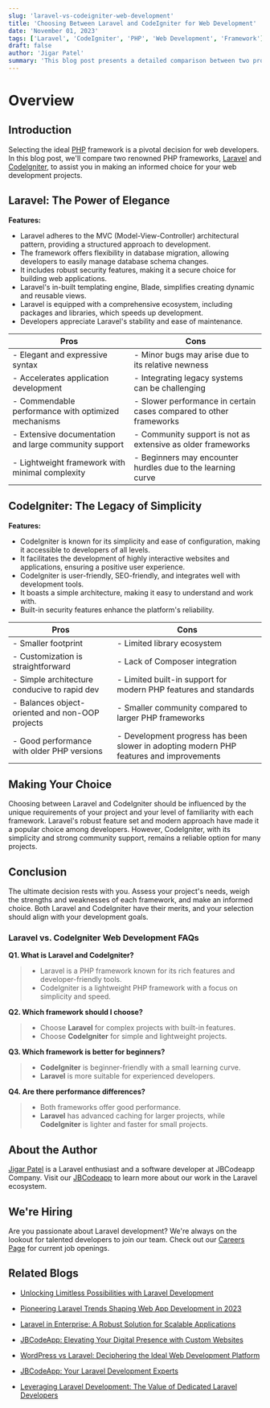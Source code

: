 ```yaml
---
slug: 'laravel-vs-codeigniter-web-development'
title: 'Choosing Between Laravel and CodeIgniter for Web Development'
date: 'November 01, 2023'
tags: ['Laravel', 'CodeIgniter', 'PHP', 'Web Development', 'Framework']
draft: false
author: 'Jigar Patel'
summary: 'This blog post presents a detailed comparison between two prominent PHP frameworks, Laravel and CodeIgniter, assisting web developers in making an informed choice for their projects. It highlights the features, pros, and cons of each framework, providing valuable insights for decision-making in web development.'
---
```


# Overview

<TOCInline
  toc={props.toc}
  exclude="Overview"
  toHeading={2}
  defaultimage="laravel-vs-codeigniter-web-development"
/>

## Introduction

Selecting the ideal [PHP](https://www.php.net/) framework is a pivotal decision for web developers. In this blog post, we'll compare two renowned PHP frameworks, [Laravel](https://laravel.com/) and [CodeIgniter](https://codeigniter.com/), to assist you in making an informed choice for your web development projects.

## Laravel: The Power of Elegance

**Features:**

- Laravel adheres to the MVC (Model-View-Controller) architectural pattern, providing a structured approach to development.
- The framework offers flexibility in database migration, allowing developers to easily manage database schema changes.
- It includes robust security features, making it a secure choice for building web applications.
- Laravel's in-built templating engine, Blade, simplifies creating dynamic and reusable views.
- Laravel is equipped with a comprehensive ecosystem, including packages and libraries, which speeds up development.
- Developers appreciate Laravel's stability and ease of maintenance.

| Pros                                                  | Cons                                                               |
| ----------------------------------------------------- | ------------------------------------------------------------------ |
| - Elegant and expressive syntax                       | - Minor bugs may arise due to its relative newness                 |
| - Accelerates application development                 | - Integrating legacy systems can be challenging                    |
| - Commendable performance with optimized mechanisms   | - Slower performance in certain cases compared to other frameworks |
| - Extensive documentation and large community support | - Community support is not as extensive as older frameworks        |
| - Lightweight framework with minimal complexity       | - Beginners may encounter hurdles due to the learning curve        |

## CodeIgniter: The Legacy of Simplicity

**Features:**

- CodeIgniter is known for its simplicity and ease of configuration, making it accessible to developers of all levels.
- It facilitates the development of highly interactive websites and applications, ensuring a positive user experience.
- CodeIgniter is user-friendly, SEO-friendly, and integrates well with development tools.
- It boasts a simple architecture, making it easy to understand and work with.
- Built-in security features enhance the platform's reliability.

| Pros                                            | Cons                                                                                    |
| ----------------------------------------------- | --------------------------------------------------------------------------------------- |
| - Smaller footprint                             | - Limited library ecosystem                                                             |
| - Customization is straightforward              | - Lack of Composer integration                                                          |
| - Simple architecture conducive to rapid dev    | - Limited built-in support for modern PHP features and standards                        |
| - Balances object-oriented and non-OOP projects | - Smaller community compared to larger PHP frameworks                                   |
| - Good performance with older PHP versions      | - Development progress has been slower in adopting modern PHP features and improvements |

## Making Your Choice

Choosing between Laravel and CodeIgniter should be influenced by the unique requirements of your project and your level of familiarity with each framework. Laravel's robust feature set and modern approach have made it a popular choice among developers. However, CodeIgniter, with its simplicity and strong community support, remains a reliable option for many projects.

## Conclusion

The ultimate decision rests with you. Assess your project's needs, weigh the strengths and weaknesses of each framework, and make an informed choice. Both Laravel and CodeIgniter have their merits, and your selection should align with your development goals.

### Laravel vs. CodeIgniter Web Development FAQs

**Q1. What is Laravel and CodeIgniter?**

> - Laravel is a PHP framework known for its rich features and developer-friendly tools.
> - CodeIgniter is a lightweight PHP framework with a focus on simplicity and speed.

**Q2. Which framework should I choose?**

> - Choose **Laravel** for complex projects with built-in features.
> - Choose **CodeIgniter** for simple and lightweight projects.

**Q3. Which framework is better for beginners?**

> - **CodeIgniter** is beginner-friendly with a small learning curve.
> - **Laravel** is more suitable for experienced developers.

**Q4. Are there performance differences?**

> - Both frameworks offer good performance.
> - **Laravel** has advanced caching for larger projects, while **CodeIgniter** is lighter and faster for small projects.

## About the Author

[Jigar Patel](https://expertlaravel.com) is a Laravel enthusiast and a software developer at JBCodeapp Company. Visit our [JBCodeapp](https://jbcodeapp.com) to learn more about our work in the Laravel ecosystem.

## We're Hiring

Are you passionate about Laravel development? We're always on the lookout for talented developers to join our team. Check out our [Careers Page](https://jbcodeapp.com/career) for current job openings.

## Related Blogs

- [Unlocking Limitless Possibilities with Laravel Development](limitless-possibilities-laravel.mdx)

- [Pioneering Laravel Trends Shaping Web App Development in 2023](laravel-trends-2023.mdx)

- [Laravel in Enterprise: A Robust Solution for Scalable Applications](laravel-in-enterprise-scalable-solution.mdx)

- [JBCodeApp: Elevating Your Digital Presence with Custom Websites](jbcodeapp-crafting-unique-websites-for-your-digital-brand.mdx)

- [WordPress vs Laravel: Deciphering the Ideal Web Development Platform](web-development-platform-wordpress-vs-laravel.mdx)

- [JBCodeApp: Your Laravel Development Experts](jbcodeapp-laravel-development-experts.mdx)

- [Leveraging Laravel Development: The Value of Dedicated Laravel Developers](leveraging-laravel-development-dedicated-laravel-developers.mdx)
